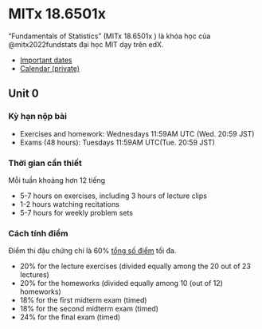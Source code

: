 # MITx 18.6501x

"Fundamentals of Statistics" (MITx 18.6501x ) là khóa học của @mitx2022fundstats
đại học MIT dạy trên edX.

- [Important dates](https://learning.edx.org/course/course-v1:MITx+18.6501x+2T2022/dates)
- [Calendar (private)](https://calendar.google.com/calendar/u/0?cid=YTZsYXE2b3A4czl1MzMzN3NkbmVwc3MwM3NAZ3JvdXAuY2FsZW5kYXIuZ29vZ2xlLmNvbQ)

## Unit 0

### Kỳ hạn nộp bài

- Exercises and homework: Wednesdays 11:59AM UTC (Wed. 20:59 JST)
- Exams (48 hours): Tuesdays 11:59AM UTC(Tue. 20:59 JST)

### Thời gian cần thiết

Mỗi tuần khoảng hơn 12 tiếng

- 5-7 hours on exercises, including 3 hours of lecture clips
- 1-2 hours watching recitations
- 5-7 hours for weekly problem sets

### Cách tính điểm

Điểm thi đậu chứng chỉ là 60% [tổng số điểm](https://learning.edx.org/course/course-v1:MITx+18.6501x+2T2022/block-v1:MITx+18.6501x+2T2022+type@sequential+block@u0s1_overview/block-v1:MITx+18.6501x+2T2022+type@vertical+block@u0s1_overview-tab5) tối đa.

- 20% for the lecture exercises (divided equally among the 20 out of 23 lectures)
- 20% for the homeworks (divided equally among 10 (out of 12) homeworks)
- 18% for the first midterm exam (timed)
- 18% for the second midterm exam (timed)
- 24% for the final exam (timed)
